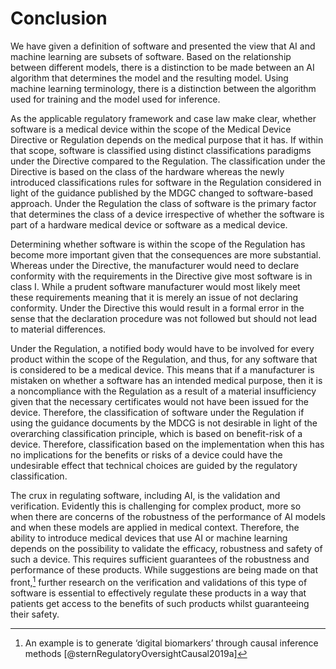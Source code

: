 # Conclusion

We have given a definition of software and presented the view that AI and machine learning are subsets of software. Based on the relationship between different models, there is a distinction to be made between an AI algorithm that determines the model and the resulting model. Using machine learning terminology, there is a distinction between the algorithm used for training and the model used for inference.

As the applicable regulatory framework and case law make clear, whether software is a medical device within the scope of the Medical Device Directive or Regulation depends on the medical purpose that it has. If within that scope, software is classified using distinct classifications paradigms under the Directive compared to the Regulation. The classification under the Directive is based on the class of the hardware whereas the newly introduced classifications rules for software in the Regulation considered in light of the guidance published by the MDGC changed to software-based approach. Under the Regulation the class of software is the primary factor that determines the class of a device irrespective of whether the software is part of a hardware medical device or software as a medical device.

Determining whether software is within the scope of the Regulation has become more important given that the consequences are more substantial. Whereas under the Directive, the manufacturer would need to declare conformity with the requirements in the Directive give most software is in class I. While a prudent software manufacturer would most likely meet these requirements meaning that it is merely an issue of not declaring conformity. Under the Directive this would result in a formal error in the sense that the declaration procedure was not followed but should not lead to material differences.

Under the Regulation, a notified body would have to be involved for every product within the scope of the Regulation, and thus, for any software that is considered to be a medical device. This means that if a manufacturer is mistaken on whether a software has an intended medical purpose, then it is a noncompliance with the Regulation as a result of a material insufficiency given that the necessary certificates would not have been issued for the device. Therefore, the classification of software under the Regulation if using the guidance documents by the MDCG is not desirable in light of the overarching classification principle, which is based on benefit-risk of a device. Therefore, classification based on the implementation when this has no implications for the benefits or risks of a device could have the undesirable effect that technical choices are guided by the regulatory classification.

The crux in regulating software, including AI, is the validation and verification. Evidently this is challenging for complex product, more so when there are concerns of the robustness of the performance of AI models and when these models are applied in medical context. Therefore, the ability to introduce medical devices that use AI or machine learning depends on the possibility to validate the efficacy, robustness and safety of such a device. This requires sufficient guarantees of the robustness and performance of these products. While suggestions are being made on that front,[^23] further research on the verification and validations of this type of software is essential to effectively regulate these products in a way that patients get access to the benefits of such products whilst guaranteeing their safety.

[^1]: Reference to MYCIN (https://doi.org/10.1016%2F0025-5564%2875%2990047-4) and ECG articles (<https://www.nature.com/articles/s41591-018-0306-1>)

[^2]: For example super human performance in Go and StarCraft.^[@silverMasteringGameGo2016; @vinyalsGrandmasterLevelStarCraft2019]

[^3]: Although devices can be put into service under the Directive until 26th of May 2025.

[^4]: While the MDCG does not state whether these instructions need to be for a computer, without this prerequisite, 'software' becomes too broad of a term traditionally non-software things would become software such as cooking recipes.^[@mdcgGuidanceQualificationClassification2019]

[^5]: <http://www.imdrf.org/docs/imdrf/final/technical/imdrf-tech-170921-samd-n41-clinical-evaluation_1.pdf>

[^6]: This explicit mentioning of software was added by Directive 2007/47/EC of the European Parliament and of the Council of 5 September 2007.

[^7]: The International Medical Device Regulators Forum has defined SaMD as: '*software intended to be used for one or more medical purposes that perform these purposes without being part of a hardware medical device*' in <http://www.imdrf.org/docs/imdrf/final/technical/imdrf-tech-170921-samd-n41-clinical-evaluation_1.pdf>.

[^8]: There are sub-classes within these categories (implantable, including medicinal product), but these are not that relevant for software.

[^9]: See for example the ISO 14971 standard for more details on QMS for medical devices.

[^10]: There is an exception for sterile class I products for which the involvement of a notified body is required.

[^11]: MDCG rule 12 page 14.

[^12]: These devices are '*classified as class IIa, except if such decisions have an impact that may cause: death or an irreversible deterioration of a person's state of health, in which case it is in class III; or a serious deterioration of a person's state of health or a surgical intervention, in which case it is classified as class IIb*'.^[Annex VIII, rule 11 @REGULATIONEU2017a]

[^13]: There does not seem to be a realistic product where the software would have a IIa classification while the hardware component makes it a class IIb or III device.

[^14]: Only the requirements in Annex I apply to devices that are manufactured and used within health institutions and the conditions mentioned in are met.

[^15]: refers to '*a certificate pursuant to this Part of this Annex*' which according to is an '*EU quality assurance certificate*'.

[^16]: refers to '*a certificate pursuant to this Part of this Annex*' which according to is an '*EU product verification certificate*'.

[^17]: Using reasonably sized training, test and validation subsets.

[^18]: I.e. the repeatability, reliability and performance in line with the intended use.

[^19]: For example the ISO 14971 standard provides further guidance, although this is not within the scope of this article.

[^20]: ISO/TR 80002-2:2017

[^21]: Further details on this certificate are not within the scope of this article.

[^22]: For example indicate whether the different parts of the dataset (training, test and validation) should be standardised separately or as a whole.

[^23]: An example is to generate 'digital biomarkers' through causal inference methods [@sternRegulatoryOversightCausal2019a]
